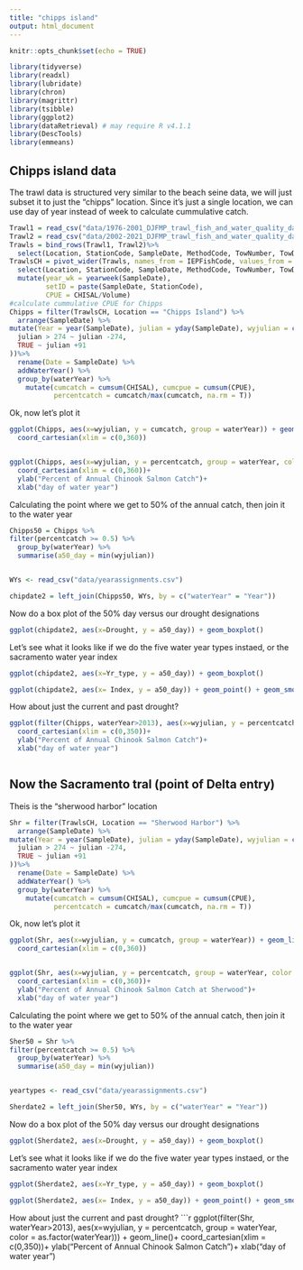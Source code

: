 ```yaml
---
title: "chipps island"
output: html_document
---
```


```r
knitr::opts_chunk$set(echo = TRUE)

library(tidyverse)
library(readxl)
library(lubridate)
library(chron)
library(magrittr)
library(tsibble)
library(ggplot2)
library(dataRetrieval) # may require R v4.1.1
library(DescTools)
library(emmeans)
```

## Chipps island data

The trawl data is structured very similar to the beach seine data, we will just subset it to just the "chipps" location. Since it's just a single location, we can use day of year instead of week to calculate cummulative catch.

```r
Trawl1 = read_csv("data/1976-2001_DJFMP_trawl_fish_and_water_quality_data.csv")
Trawl2 = read_csv("data/2002-2021_DJFMP_trawl_fish_and_water_quality_data.csv")
Trawls = bind_rows(Trawl1, Trawl2)%>%
  select(Location, StationCode, SampleDate, MethodCode, TowNumber, TowDuration, Volume, IEPFishCode, Count)
TrawlsCH = pivot_wider(Trawls, names_from = IEPFishCode, values_from = Count, values_fn = sum, values_fill = 0) %>%
  select(Location, StationCode, SampleDate, MethodCode, TowNumber, TowDuration, Volume, CHISAL) %>% 
  mutate(year_wk = yearweek(SampleDate),
         setID = paste(SampleDate, StationCode),
         CPUE = CHISAL/Volume)
#calculate cummulative CPUE for Chipps
Chipps = filter(TrawlsCH, Location == "Chipps Island") %>%
  arrange(SampleDate) %>%
mutate(Year = year(SampleDate), julian = yday(SampleDate), wyjulian = case_when(
  julian > 274 ~ julian -274,
  TRUE ~ julian +91
))%>%
  rename(Date = SampleDate) %>%
  addWaterYear() %>%
  group_by(waterYear) %>%
    mutate(cumcatch = cumsum(CHISAL), cumcpue = cumsum(CPUE), 
           percentcatch = cumcatch/max(cumcatch, na.rm = T))
```

Ok, now let's plot it 
```r
ggplot(Chipps, aes(x=wyjulian, y = cumcatch, group = waterYear)) + geom_line()+
  coord_cartesian(xlim = c(0,360))


ggplot(Chipps, aes(x=wyjulian, y = percentcatch, group = waterYear, color = as.factor(waterYear))) + geom_line()+
  coord_cartesian(xlim = c(0,360))+
  ylab("Percent of Annual Chinook Salmon Catch")+
  xlab("day of water year")
```



Calculating the point where we get to 50% of the annual catch, then join it to the water year

```r
Chipps50 = Chipps %>%
filter(percentcatch >= 0.5) %>% 
  group_by(waterYear) %>% 
  summarise(a50_day = min(wyjulian))


WYs <- read_csv("data/yearassignments.csv")

chipdate2 = left_join(Chipps50, WYs, by = c("waterYear" = "Year"))
```

Now do a box plot of the 50% day versus our drought designations

```r
ggplot(chipdate2, aes(x=Drought, y = a50_day)) + geom_boxplot()
```

Let's see what it looks like if we do the five water year types instaed, or the sacramento water year index
```r
ggplot(chipdate2, aes(x=Yr_type, y = a50_day)) + geom_boxplot()

ggplot(chipdate2, aes(x= Index, y = a50_day)) + geom_point() + geom_smooth(method = "lm")
```

How about just the current and past drought?
```r
ggplot(filter(Chipps, waterYear>2013), aes(x=wyjulian, y = percentcatch, group = waterYear, color = as.factor(waterYear))) + geom_line()+
  coord_cartesian(xlim = c(0,350))+
  ylab("Percent of Annual Chinook Salmon Catch")+
  xlab("day of water year")



```

## Now the Sacramento tral (point of Delta entry)


Theis is the "sherwood harbor" location

```r

Shr = filter(TrawlsCH, Location == "Sherwood Harbor") %>%
  arrange(SampleDate) %>%
mutate(Year = year(SampleDate), julian = yday(SampleDate), wyjulian = case_when(
  julian > 274 ~ julian -274,
  TRUE ~ julian +91
))%>%
  rename(Date = SampleDate) %>%
  addWaterYear() %>%
  group_by(waterYear) %>%
    mutate(cumcatch = cumsum(CHISAL), cumcpue = cumsum(CPUE), 
           percentcatch = cumcatch/max(cumcatch, na.rm = T))
```

Ok, now let's plot it 
```r
ggplot(Shr, aes(x=wyjulian, y = cumcatch, group = waterYear)) + geom_line()+
  coord_cartesian(xlim = c(0,360))


ggplot(Shr, aes(x=wyjulian, y = percentcatch, group = waterYear, color = as.factor(waterYear))) + geom_line()+
  coord_cartesian(xlim = c(0,360))+
  ylab("Percent of Annual Chinook Salmon Catch at Sherwood")+
  xlab("day of water year")
```



Calculating the point where we get to 50% of the annual catch, then join it to the water year

```r
Sher50 = Shr %>%
filter(percentcatch >= 0.5) %>% 
  group_by(waterYear) %>% 
  summarise(a50_day = min(wyjulian))


yeartypes <- read_csv("data/yearassignments.csv")

Sherdate2 = left_join(Sher50, WYs, by = c("waterYear" = "Year"))
```

Now do a box plot of the 50% day versus our drought designations

```r
ggplot(Sherdate2, aes(x=Drought, y = a50_day)) + geom_boxplot()
```

Let's see what it looks like if we do the five water year types instaed, or the sacramento water year index
```r
ggplot(Sherdate2, aes(x=Yr_type, y = a50_day)) + geom_boxplot()

ggplot(Sherdate2, aes(x= Index, y = a50_day)) + geom_point() + geom_smooth(method = "lm")
```

How about just the current and past drought?
```r
ggplot(filter(Shr, waterYear>2013), aes(x=wyjulian, y = percentcatch, group = waterYear, color = as.factor(waterYear))) + geom_line()+
  coord_cartesian(xlim = c(0,350))+
  ylab("Percent of Annual Chinook Salmon Catch")+
  xlab("day of water year")



